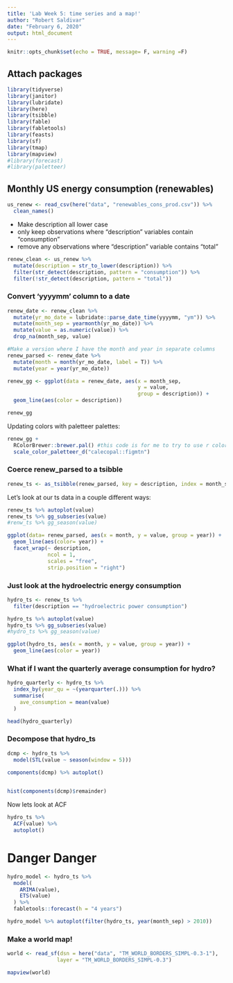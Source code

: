 ```yaml
---
title: 'Lab Week 5: time series and a map!'
author: "Robert Saldivar"
date: "February 6, 2020"
output: html_document
---
```


```r
knitr::opts_chunk$set(echo = TRUE, message= F, warning =F)
```

## Attach packages
```r
library(tidyverse)
library(janitor)
library(lubridate)
library(here)
library(tsibble)
library(fable)
library(fabletools)
library(feasts)
library(sf)
library(tmap)
library(mapview)
#library(forecast)
#library(paletteer)


```


## Monthly US energy consumption (renewables)

```r
us_renew <- read_csv(here("data", "renewables_cons_prod.csv")) %>%
  clean_names()
```

- Make description all lower case
- only keep observations where "description" variables contain "consumption"
- remove any observations where "description" variable contains "total"

```r
renew_clean <- us_renew %>%
  mutate(description = str_to_lower(description)) %>%
  filter(str_detect(description, pattern = "consumption")) %>%
  filter(!str_detect(description, pattern = "total"))
```

### Convert 'yyyymm' column to a date
```r
renew_date <- renew_clean %>%
  mutate(yr_mo_date = lubridate::parse_date_time(yyyymm, "ym")) %>%
  mutate(month_sep = yearmonth(yr_mo_date)) %>%
  mutate(value = as.numeric(value)) %>%
  drop_na(month_sep, value)

#Make a version where I have the month and year in separate columns
renew_parsed <- renew_date %>%
  mutate(month = month(yr_mo_date, label = T)) %>%
  mutate(year = year(yr_mo_date))
```

```r
renew_gg <- ggplot(data = renew_date, aes(x = month_sep,
                                          y = value,
                                          group = description)) +
  geom_line(aes(color = description))

renew_gg
```

Updating colors with paletteer palettes:
```r
renew_gg +
  RColorBrewer::brewer.pal() #this code is for me to try to use r color brew because paletteer is not working for me
  scale_color_paletteer_d("calecopal::figmtn")
```

### Coerce renew_parsed to a tsibble

```r
renew_ts <- as_tsibble(renew_parsed, key = description, index = month_sep)
```

Let's look at our ts data in a couple different ways:
```r

renew_ts %>% autoplot(value)
renew_ts %>% gg_subseries(value)
#renw_ts %>% gg_season(value)

ggplot(data= renew_parsed, aes(x = month, y = value, group = year)) + 
  geom_line(aes(color= year)) +
  facet_wrap(~ description,
             ncol = 1,
             scales = "free",
             strip.position = "right")

```

### Just look at the hydroelectric energy consumption
```r
hydro_ts <- renew_ts %>%
  filter(description == "hydroelectric power consumption")

hydro_ts %>% autoplot(value)
hydro_ts %>% gg_subseries(value)
#hydro_ts %>% gg_season(value)

ggplot(hydro_ts, aes(x = month, y = value, group = year)) +
  geom_line(aes(color = year))

```

### What if I want the quarterly average consumption for hydro?
```r
hydro_quarterly <- hydro_ts %>%
  index_by(year_qu = ~(yearquarter(.))) %>%
  summarise(
    ave_consumption = mean(value)
  )

head(hydro_quarterly)
```

### Decompose that hydro_ts
```r
dcmp <- hydro_ts %>%
  model(STL(value ~ season(window = 5)))

components(dcmp) %>% autoplot()
  
```

```r
hist(components(dcmp)$remainder)
```

Now lets look at ACF
```r
hydro_ts %>%
  ACF(value) %>%
  autoplot()
```

# Danger Danger
```r
hydro_model <- hydro_ts %>%
  model(
    ARIMA(value),
    ETS(value)
  ) %>%
  fabletools::forecast(h = "4 years")

hydro_model %>% autoplot(filter(hydro_ts, year(month_sep) > 2010))
```

### Make a world map!

```r
world <- read_sf(dsn = here("data", "TM_WORLD_BORDERS_SIMPL-0.3-1"),
                layer = "TM_WORLD_BORDERS_SIMPL-0.3")

mapview(world)
```

